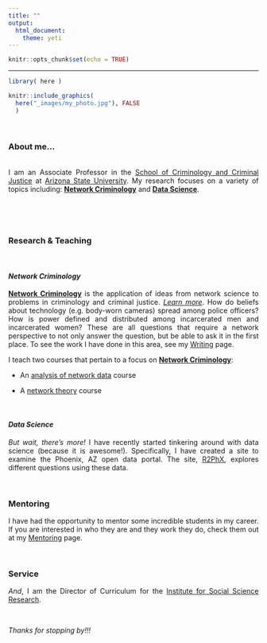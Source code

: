 ```yaml
---
title: ""
output: 
  html_document:
    theme: yeti
---
```


<style>
body {
text-align: justify}
</style>

```r
knitr::opts_chunk$set(echo = TRUE)
```

----

```r

library( here )

knitr::include_graphics(
  here("_images/my_photo.jpg"), FALSE
  )

```

<br>

### About me...

<br>
I am an Associate Professor in the [School of Criminology and Criminal Justice](https://ccj.asu.edu/) at [Arizona State University](https://asu.edu). My research focuses on a variety of topics including: [**Network Criminology**](https://jacobtnyoung.github.io/Networks.html) and [**Data Science**](https://jacobtnyoung.github.io/R2PhX/).

<br>

<br>

### Research & Teaching

<br>

#### *Network Criminology*

[**Network Criminology**](https://jacobtnyoung.github.io/Networks.html) is the application of ideas from network science to problems in criminology and criminal justice.  [*Learn more*](https://jacobtnyoung.github.io/Networks.html). How do beliefs about technology (e.g. body-worn cameras) spread among police officers? How is power defined and distributed among incarcerated men and incarcerated women? These are all questions that require a network perspective to not only answer the question, but be able to ask it in the first place. To see the work I have done in this area, see my [Writing](https://jacobtnyoung.github.io/writing.html) page.  

I teach two courses that pertain to a focus on [**Network Criminology**](https://jacobtnyoung.github.io/Networks.html):  

  + An [analysis of network data](https://jacobtnyoung.github.io/SAND/) course  
  
  + A [network theory](https://jacobtnyoung.github.io/NetworkCriminology/) course  

<br>

#### *Data Science*

*But wait, there's more!* I have recently started tinkering around with data science (because it is awesome!). Specifically, I have created a site to examine the Phoenix, AZ open data portal. The site, [R2PhX](https://jacobtnyoung.github.io/R2PhX/), explores different questions using these data.    

<br>

### Mentoring

I have had the opportunity to mentor some incredible students in my career. If you are interested in who they are and they work they do, check them out at my [Mentoring](https://jacobtnyoung.github.io/Mentoring.html) page.

<br>

### Service

*And*, I am the Director of Curriculum for the [Institute for Social Science Research](https://issr.asu.edu).    

<br>

*Thanks for stopping by!!!*